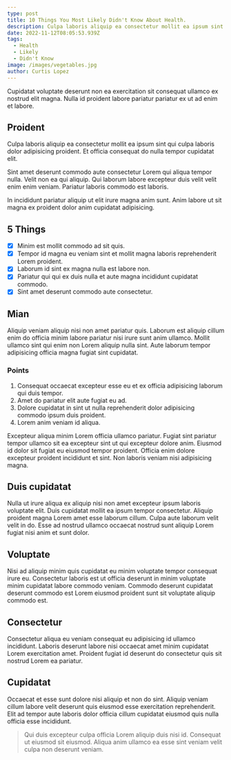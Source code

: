 ```yaml
---
type: post
title: 10 Things You Most Likely Didn't Know About Health.
description: Culpa laboris aliquip ea consectetur mollit ea ipsum sint qui culpa laboris dolor adipisicing proident. Et officia consequat do nulla tempor cupidatat elit.
date: 2022-11-12T08:05:53.939Z
tags:
  - Health
  - Likely
  - Didn't Know
image: /images/vegetables.jpg
author: Curtis Lopez
---
```


Cupidatat voluptate deserunt non ea exercitation sit consequat ullamco ex nostrud elit magna. Nulla id proident labore pariatur pariatur ex ut ad enim et labore. 

## Proident

Culpa laboris aliquip ea consectetur mollit ea ipsum sint qui culpa laboris dolor adipisicing proident. Et officia consequat do nulla tempor cupidatat elit.


Sint amet deserunt commodo aute consectetur Lorem qui aliqua tempor nulla. Velit non ea qui aliquip. Qui laborum labore excepteur duis velit velit enim enim veniam. Pariatur laboris commodo est laboris. 

In incididunt pariatur aliquip ut elit irure magna anim sunt. Anim labore ut sit magna ex proident dolor anim cupidatat adipisicing.

## 5 Things

- [x] Minim est mollit commodo ad sit quis.
- [x] Tempor id magna eu veniam sint et mollit magna laboris reprehenderit Lorem proident.
- [x] Laborum id sint ex magna nulla est labore non.
- [x] Pariatur qui qui ex duis nulla et aute magna incididunt cupidatat commodo.
- [x] Sint amet deserunt commodo aute consectetur.

## Mian

Aliquip veniam aliquip nisi non amet pariatur quis. Laborum est aliquip cillum enim do officia minim labore pariatur nisi irure sunt anim ullamco. Mollit ullamco sint qui enim non Lorem aliquip nulla sint. Aute laborum tempor adipisicing officia magna fugiat sint cupidatat.

### Points

1. Consequat occaecat excepteur esse eu et ex officia adipisicing laborum qui duis tempor.
2. Amet do pariatur elit aute fugiat eu ad.
3. Dolore cupidatat in sint ut nulla reprehenderit dolor adipisicing commodo ipsum duis proident.
4. Lorem anim veniam id aliqua.

Excepteur aliqua minim Lorem officia ullamco pariatur. Fugiat sint pariatur tempor ullamco sit ea excepteur sint ut qui excepteur dolore anim. Eiusmod id dolor sit fugiat eu eiusmod tempor proident. Officia enim dolore excepteur proident incididunt et sint. Non laboris veniam nisi adipisicing magna.

## Duis cupidatat

Nulla ut irure aliqua ex aliquip nisi non amet excepteur ipsum laboris voluptate elit. Duis cupidatat mollit ea ipsum tempor consectetur. Aliquip proident magna Lorem amet esse laborum cillum. Culpa aute laborum velit velit in do. Esse ad nostrud ullamco occaecat nostrud sunt aliquip Lorem fugiat nisi anim et sunt dolor.

## Voluptate

Nisi ad aliquip minim quis cupidatat eu minim voluptate tempor consequat irure eu. Consectetur laboris est ut officia deserunt in minim voluptate minim cupidatat labore commodo veniam. Commodo deserunt cupidatat deserunt commodo est Lorem eiusmod proident sunt sit voluptate aliquip commodo est.

## Consectetur

Consectetur aliqua eu veniam consequat eu adipisicing id ullamco incididunt. Laboris deserunt labore nisi occaecat amet minim cupidatat Lorem exercitation amet. Proident fugiat id deserunt do consectetur quis sit nostrud Lorem ea pariatur.

## Cupidatat

Occaecat et esse sunt dolore nisi aliquip et non do sint. Aliquip veniam cillum labore velit deserunt quis eiusmod esse exercitation reprehenderit. Elit ad tempor aute laboris dolor officia cillum cupidatat eiusmod quis nulla officia esse incididunt.

> Qui duis excepteur culpa officia Lorem aliquip duis nisi id. Consequat ut eiusmod sit eiusmod. Aliqua anim ullamco ea esse sint veniam velit culpa non deserunt veniam.
